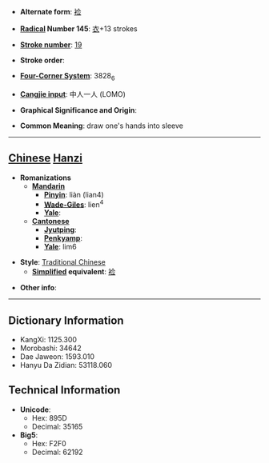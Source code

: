 * '''Alternate form''': [[裣]]

* '''[[Wiktionary:Chinese radical index| Radical]] Number 145''': [[Wiktionary:Chinese radical index 衣|衣]]+13 strokes

* '''[[Wiktionary:Chinese total strokes index|Stroke number]]''': [[Wiktionary:Chinese total strokes index 19|19]]

* '''Stroke order''': 

* '''[[Wiktionary:Chinese four corner index|Four-Corner System]]''': 3828<sub>6</sub>

* '''[[Wiktionary:Chinese Cangjie index|Cangjie input]]''': 中人一人 (LOMO)

* '''Graphical Significance and Origin''': 

* '''Common Meaning''': draw one's hands into sleeve

----

== [[Chinese]] [[Hanzi]] ==

* '''Romanizations'''
** '''[[Mandarin]]'''
*** '''[[Pinyin]]''': liàn (lian4)
*** '''[[Wade-Giles]]''': lien<sup>4</sup>
*** '''[[Yale]]''': 
** '''[[Cantonese]]'''
*** '''[[Jyutping]]''':
*** '''[[Penkyamp]]''': 
*** '''[[Yale]]''': lim6

* '''Style''': [[Traditional Chinese]] 
** '''[[Simplified Chinese|Simplified]] equivalent''': [[裣]]

* '''Other info''': 

----

== Dictionary Information ==

* KangXi: 1125.300
* Morobashi: 34642
* Dae Jaweon: 1593.010
* Hanyu Da Zidian: 53118.060

== Technical Information ==

* '''Unicode''':
** Hex: 895D
** Decimal: 35165
* '''Big5''':
** Hex: F2F0
** Decimal: 62192